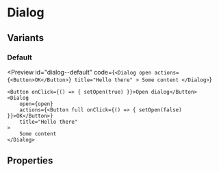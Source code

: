 # Dialog


## Variants

### Default

<Preview
    id="dialog--default"
    code={`
        <Dialog
            open
            actions={<Button>OK</Button>}
            title="Hello there"
        >
            Some content
        </Dialog>
    `}
>
    <Button onClick={() => { setOpen(true) }}>Open dialog</Button>
    <Dialog
        open={open}
        actions={<Button full onClick={() => { setOpen(false) }}>OK</Button>}
        title="Hello there"
    >
        Some content
    </Dialog>
</Preview>

## Properties

<PropsTable
    Component={Dialog}
/>